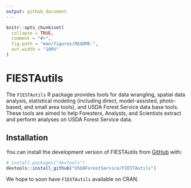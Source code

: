 ```yaml
---
output: github_document
---
```


```r
knitr::opts_chunk$set(
  collapse = TRUE,
  comment = "#>",
  fig.path = "man/figures/README-",
  out.width = "100%"
)
```

# FIESTAutils

The `FIESTAutils` R package provides tools for data wrangling, spatial data analysis, statistical modeling (including direct, model-assisted, photo-based, and small area tools), and USDA Forest Service data base tools. These tools are aimed to help Foresters, Analysts, and Scientists extract and perform analyses on USDA Forest Service data.

## Installation

You can install the development version of FIESTAutils from [GitHub](https://github.com/) with:

``` r
# install.packages("devtools")
devtools::install_github("USDAForestService/FIESTAutils")
```

We hope to soon have `FIESTAutils` available on CRAN. 